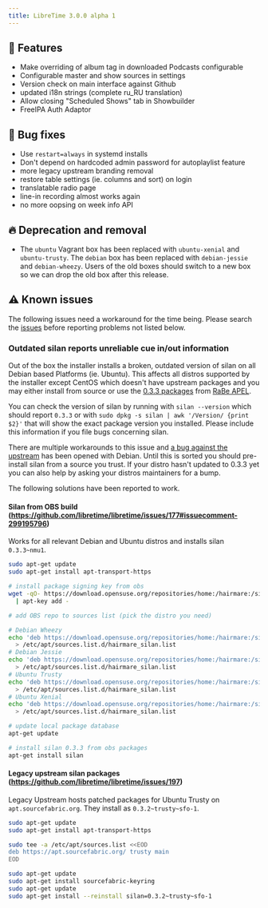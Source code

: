 ```yaml
---
title: LibreTime 3.0.0 alpha 1
---
```



<ReleaseHead date="2017-04-20" version="3.0.0-alpha.1" />

## :rocket: Features

- Make overriding of album tag in downloaded Podcasts configurable
- Configurable master and show sources in settings
- Version check on main interface against Github
- updated i18n strings (complete ru_RU translation)
- Allow closing "Scheduled Shows" tab in Showbuilder
- FreeIPA Auth Adaptor

## :bug: Bug fixes

- Use `restart=always` in systemd installs
- Don't depend on hardcoded admin password for autoplaylist feature
- more legacy upstream branding removal
- restore table settings (ie. columns and sort) on login
- translatable radio page
- line-in recording almost works again
- no more oopsing on week info API

## :fire: Deprecation and removal

- The `ubuntu` Vagrant box has been replaced with `ubuntu-xenial` and `ubuntu-trusty`. The `debian` box has been replaced with `debian-jessie` and `debian-wheezy`. Users of the old boxes should switch to a new box so we can drop the old box after this release.

## :warning: Known issues

The following issues need a workaround for the time being. Please search the [issues](https://github.com/libretime/libretime/issues) before reporting problems not listed below.

### Outdated silan reports unreliable cue in/out information

Out of the box the installer installs a broken, outdated version of silan on all Debian based Platforms (ie. Ubuntu). This affects all distros supported by the installer except CentOS which doesn't have upstream packages and you may either install from source or use the [0.3.3 packages](https://github.com/radiorabe/centos-rpm-silan) from [RaBe APEL](https://build.opensuse.org/project/show/home:radiorabe:audio).

You can check the version of silan by running with `silan --version` which should report `0.3.3` or with `sudo dpkg -s silan | awk '/Version/ {print $2}'` that will show the exact package version you installed. Please include this information if you file bugs concerning silan.

There are multiple workarounds to this issue and [a bug against the upstream](https://bugs.debian.org/cgi-bin/bugreport.cgi?bug=855319) has been opened with Debian. Until this is sorted you should pre-install silan from a source you trust. If your distro hasn't updated to 0.3.3 yet you can also help by asking your distros maintainers for a bump.

The following solutions have been reported to work.

#### Silan from OBS build (https://github.com/libretime/libretime/issues/177#issuecomment-299195796)

Works for all relevant Debian and Ubuntu distros and installs silan `0.3.3~nmu1`.

```bash
sudo apt-get update
sudo apt-get install apt-transport-https

# install package signing key from obs
wget -qO- https://download.opensuse.org/repositories/home:/hairmare:/silan/Debian_7.0/Release.key \
  | apt-key add -

# add OBS repo to sources list (pick the distro you need)

# Debian Wheezy
echo 'deb https://download.opensuse.org/repositories/home:/hairmare:/silan/Debian_7.0 ./' \
  > /etc/apt/sources.list.d/hairmare_silan.list
# Debian Jessie
echo 'deb https://download.opensuse.org/repositories/home:/hairmare:/silan/Debian_8.0 ./' \
  > /etc/apt/sources.list.d/hairmare_silan.list
# Ubuntu Trusty
echo 'deb https://download.opensuse.org/repositories/home:/hairmare:/silan/xUbuntu_14.04 ./' \
  > /etc/apt/sources.list.d/hairmare_silan.list
# Ubuntu Xenial
echo 'deb https://download.opensuse.org/repositories/home:/hairmare:/silan/xUbuntu_16.04 ./' \
  > /etc/apt/sources.list.d/hairmare_silan.list

# update local package database
apt-get update

# install silan 0.3.3 from obs packages
apt-get install silan
```

#### Legacy upstream silan packages (https://github.com/libretime/libretime/issues/197)

Legacy Upstream hosts patched packages for Ubuntu Trusty on `apt.sourcefabric.org`. They install as `0.3.2~trusty~sfo-1`.

```bash
sudo apt-get update
sudo apt-get install apt-transport-https

sudo tee -a /etc/apt/sources.list <<EOD
deb https://apt.sourcefabric.org/ trusty main
EOD

sudo apt-get update
sudo apt-get install sourcefabric-keyring
sudo apt-get update
sudo apt-get install --reinstall silan=0.3.2~trusty~sfo-1
```
